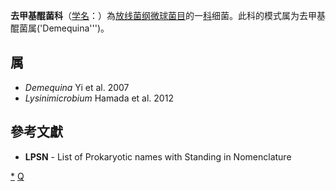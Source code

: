 {{Automatic taxobox
| taxon = Demequinaceae 
| authority = Ue et al. 2011
| type genus = 去甲基醌菌属<br>Demequina
| type genus authority = Yi et al. 2007
}}
'''去甲基醌菌科'''（[[学名|学名]]：{{lang|la|''Demequinaceae''}}）為[[放线菌纲|放线菌纲]][[微球菌目|微球菌目]]的一[[科|科]]细菌。此科的模式属为去甲基醌菌属('Demequina''')。

==属==
* ''Demequina'' Yi et al. 2007
* ''Lysinimicrobium'' Hamada et al. 2012

==參考文獻==
{{reflist}}
* '''LPSN''' - List of Prokaryotic names with Standing in Nomenclature

{{taxonbar}}

[[Category:_去甲基醌菌科|*]]
[[Category:2011年描述的分类群|Q]]